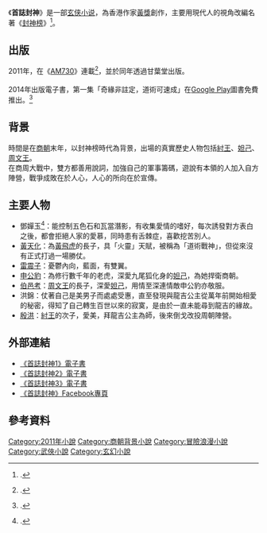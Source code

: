 {{Infobox Book 
| name                 = 首誌封神
| image                =
| caption              =
| author               = [[黃獎|黃獎]]
| title_orig           = 
| translator           = 
| illustrator          =
| cover_artist         = 
| country              = [[香港|香港]]
| language             = 中文
| series               = 
| subject              = 玄俠
| genre                = 小說
| publisher            = 
| release_date         = 2011年
| chinese_release_date = 
| pages                = 
| size_weight          =
| format               = 
| isbn                 = 
| oclc                 = 
| preceded_by          = 
| followed_by          =
}}
《'''首誌封神'''》是一部[[玄侠小说|玄侠小说]]，為香港作家[[黃獎|黃獎]]創作，主要用現代人的視角改編名著《[[封神榜|封神榜]]》<ref>{{cite news | language = 中文 | author =  | url = http://www.chancedia.com/?p=47795 | title = 「戀上文化」訪問《首誌封神》作者黃獎 | publisher = Chancedia | date =  | 7 =  | access-date = 2014-02-28 | archive-url = https://web.archive.org/web/20131230233753/http://www.chancedia.com/?p=47795 | archive-date = 2013-12-30 | dead-url = yes }}.</ref>。

==出版==
2011年，在《[[AM730|AM730]]》連載<ref>{{cite news | language = 中文 | author =  | url = http://www.am730.com.hk/article.php?article=62900 | title = AM730連載《首誌封神》 | publisher = AM730 | date = 2011年7月4日 | accessdate = 2014年2月28日 | archive-date = 2016年3月4日 | archive-url = https://web.archive.org/web/20160304193846/http://www.am730.com.hk/article.php?article=62900 | dead-url = yes }}.</ref>，並於同年透過甘葉堂出版。<br /><br />2014年出版電子書，第一集「奇緣非註定，道術可速成」在[[Google_Play|Google Play]]圖書免費推出。<ref>{{cite news | language = 中文 | author =  | url = https://play.google.com/store/books/details?id=arruBQAAQBAJ | title = 《首誌封神》第一集在Google Play圖書免費出版 | publisher = Google Play圖書 | date =  | accessdate = 2014-12-27 | archive-date = 2016-04-07 | archive-url = https://web.archive.org/web/20160407093252/https://play.google.com/store/books/details?id=arruBQAAQBAJ | dead-url = no }}.</ref>

==背景==
時間是在[[商朝|商朝]]末年，以封神榜時代為背景，出場的真實歷史人物包括[[紂王|紂王]]、[[妲己|妲己]]、[[周文王|周文王]]。<br />
在商周大戰中，雙方都善用說詞，加強自己的軍事籌碼，遊說有本領的人加入自方陣營，戰爭成敗在於人心，人心的所向在於宣傳。

==主要人物==
*鄧嬋玉<ref>{{cite news | language = 中文 | author =  | url = http://www.am730.com.hk/column-62988 | title = AM730介紹《首誌封神》角色 | publisher = AM730 | date = 2011年7月4日 | accessdate = 2014年2月28日 | archive-date = 2016年3月4日 | archive-url = https://web.archive.org/web/20160304201235/http://www.am730.com.hk/column-62988 | dead-url = no }}.</ref>：能控制五色石和瓦當潛影，有收集愛情的嗜好，每次誘發對方表白之後，都會拒絕人家的愛慕，同時患有舌棘症，喜歡挖苦別人。
*[[黃天化|黃天化]]：為[[黃飛虎|黃飛虎]]的長子，具「火靈」天賦，被稱為「道術戰神」，但從來沒有正式打過一場勝仗。
*[[封神演義角色列表#雷震子|雷震子]]：憂鬱內向，藍面，有雙翼。
*[[申公豹|申公豹]]：為修行數千年的老虎，深愛九尾狐化身的[[妲己|妲己]]，為她捍衛商朝。
*[[伯邑考|伯邑考]]：[[周文王|周文王]]的長子，深愛[[妲己|妲己]]，用情至深連情敵申公豹亦敬服。
*洪錦：仗著自己是美男子而處處受惠，直至發現與龍吉公主從萬年前開始相愛的秘密，得知了自己轉生百世以來的寂寞，是由於一直未能尋到龍吉的緣故。
*[[殷洪|殷洪]]：[[紂王|紂王]]的次子，愛美，拜龍吉公主為師，後來倒戈改投周朝陣營。

==外部連結==
*[https://play.google.com/store/books/details?id=arruBQAAQBAJ 《首誌封神1》電子書] {{Wayback|url=https://play.google.com/store/books/details?id=arruBQAAQBAJ |date=20160407093252 }}
*[https://play.google.com/store/books/details/%E9%BB%83%E7%8D%8E_%E9%A6%96%E8%AA%8C%E5%B0%81%E7%A5%9E2?id=HSAqBgAAQBAJ 《首誌封神2》電子書] {{Wayback|url=https://play.google.com/store/books/details/%E9%BB%83%E7%8D%8E_%E9%A6%96%E8%AA%8C%E5%B0%81%E7%A5%9E2?id=HSAqBgAAQBAJ |date=20160529051648 }}
*[https://play.google.com/store/books/details/%E9%BB%83%E7%8D%8E_%E9%A6%96%E8%AA%8C%E5%B0%81%E7%A5%9E3?id=GuQVCgAAQBAJ 《首誌封神3》電子書] {{Wayback|url=https://play.google.com/store/books/details/%E9%BB%83%E7%8D%8E_%E9%A6%96%E8%AA%8C%E5%B0%81%E7%A5%9E3?id=GuQVCgAAQBAJ |date=20160527084700 }}
*[https://www.facebook.com/pages/%E9%A6%96%E8%AA%8C%E5%B0%81%E7%A5%9E/151724161534267 《首誌封神》Facebook專頁]

==參考資料==
<references/>


[[Category:2011年小說|Category:2011年小說]]
[[Category:商朝背景小說|Category:商朝背景小說]]
[[Category:冒險浪漫小說|Category:冒險浪漫小說]]
[[Category:武俠小說|Category:武俠小說]]
[[Category:玄幻小說|Category:玄幻小說]]